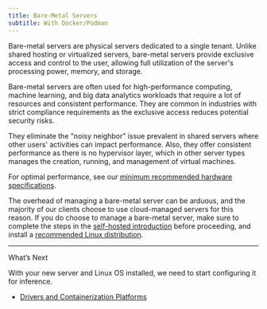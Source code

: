 ```yaml
---
title: Bare-Metal Servers
subtitle: With Docker/Podman
---
```



Bare-metal servers are physical servers dedicated to a single tenant. Unlike shared hosting or virtualized servers, bare-metal servers provide exclusive access and control to the user, allowing full utilization of the server's processing power, memory, and storage.

Bare-metal servers are often used for high-performance computing, machine learning, and big data analytics workloads that require a lot of resources and consistent performance. They are common in industries with strict compliance requirements as the exclusive access reduces potential security risks.

They eliminate the "noisy neighbor" issue prevalent in shared servers where other users' activities can impact performance. Also, they offer consistent performance as there is no hypervisor layer, which in other server types manages the creation, running, and management of virtual machines.

For optimal performance, see our [minimum recommended hardware specifications](/docs/self-hosted-deployment-environments#hardware-specifications).

The overhead of managing a bare-metal server can be arduous, and the majority of our clients choose to use cloud-managed servers for this reason. If you do choose to manage a bare-metal server, make sure to complete the steps in the [self-hosted introduction](/docs/self-hosted-introduction#prerequisites) before proceeding, and install a [recommended Linux distribution](/docs/self-hosted-deployment-environments#operating-system).

***

What’s Next

With your new server and Linux OS installed, we need to start configuring it for inference.

* [Drivers and Containerization Platforms](/docs/drivers-and-containerization-platforms)
